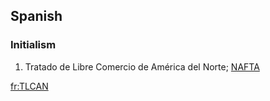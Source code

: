 ==Spanish==

===Initialism===
{{rfc-header|Initialism}}
{{head|es|initialism}}

# Tratado de Libre Comercio de América del Norte; [[NAFTA]]

[[fr:TLCAN]]